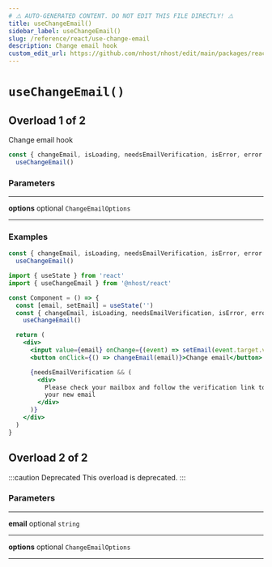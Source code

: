 ```yaml
---
# ⚠️ AUTO-GENERATED CONTENT. DO NOT EDIT THIS FILE DIRECTLY! ⚠️
title: useChangeEmail()
sidebar_label: useChangeEmail()
slug: /reference/react/use-change-email
description: Change email hook
custom_edit_url: https://github.com/nhost/nhost/edit/main/packages/react/src/hooks/user.ts#L80
---
```


# `useChangeEmail()`

## Overload 1 of 2

Change email hook

```js
const { changeEmail, isLoading, needsEmailVerification, isError, error } =
  useChangeEmail()
```

### Parameters

---

**<span className="parameter-name">options</span>** <span className="optional-status">optional</span> `ChangeEmailOptions`

---

### Examples

```js
const { changeEmail, isLoading, needsEmailVerification, isError, error } =
  useChangeEmail()
```

```jsx
import { useState } from 'react'
import { useChangeEmail } from '@nhost/react'

const Component = () => {
  const [email, setEmail] = useState('')
  const { changeEmail, isLoading, needsEmailVerification, isError, error } =
    useChangeEmail()

  return (
    <div>
      <input value={email} onChange={(event) => setEmail(event.target.value)} />
      <button onClick={() => changeEmail(email)}>Change email</button>

      {needsEmailVerification && (
        <div>
          Please check your mailbox and follow the verification link to confirm
          your new email
        </div>
      )}
    </div>
  )
}
```

## Overload 2 of 2

:::caution Deprecated
This overload is deprecated.
:::

### Parameters

---

**<span className="parameter-name">email</span>** <span className="optional-status">optional</span> `string`

---

**<span className="parameter-name">options</span>** <span className="optional-status">optional</span> `ChangeEmailOptions`

---

